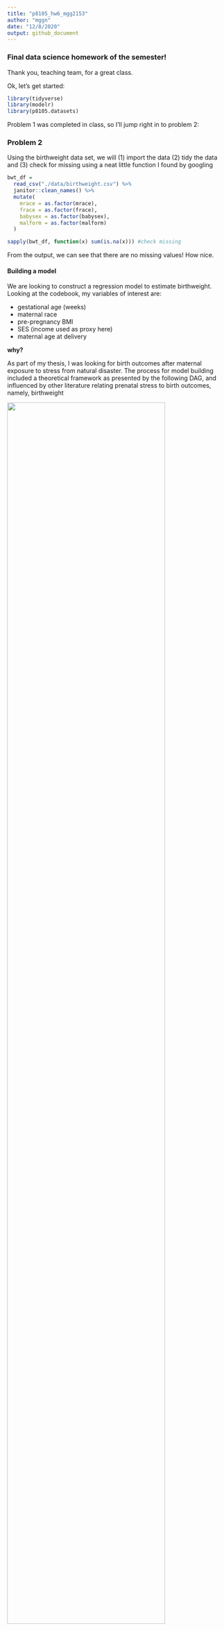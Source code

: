 ```yaml
---
title: "p8105_hw6_mgg2153"
author: "mggn"
date: "12/8/2020"
output: github_document
---
```

### Final data science homework of the semester!

Thank you, teaching team, for a great class. 

Ok, let's get started:

```r
library(tidyverse)
library(modelr)
library(p8105.datasets)
```
Problem 1 was completed in class, so I'll jump right in to problem 2:

### Problem 2

Using the birthweight data set, we will (1) import the data (2) tidy the data and (3) check for missing using a neat little function I found by googling

```r

bwt_df = 
  read_csv("./data/birthweight.csv") %>%
  janitor::clean_names() %>%
  mutate(
    mrace = as.factor(mrace),
    frace = as.factor(frace),
    babysex = as.factor(babysex),
    malform = as.factor(malform)
  )

sapply(bwt_df, function(x) sum(is.na(x))) #check missing
```
From the output, we can see that there are no missing values! How nice.

#### Building a model

We are looking to construct a regression model to estimate birthweight. Looking at the codebook, my variables of interest are:

- gestational age (weeks)  
- maternal race   
- pre-pregnancy BMI  
- SES (income used as proxy here)  
- maternal age at delivery

**why?**

As part of my thesis, I was looking for birth outcomes after maternal exposure to stress from natural disaster. The process for model building included a theoretical framework as presented by the following DAG, and influenced by other literature relating prenatal stress to birth outcomes, namely, birthweight

<img src="images/Sandy_DAG.png" style="width:85%">


Of course, the data we have here are different: we are looking at factors that influence birth outcomes NOT in the context of natural disaster!
Nevertheless, the DAG and the literature point to the variables I listed above as being influential in determining birthweight. Thus, I included them in my regression model below. Additionally, I generated a plot of the residuals generated from my model vs. the predicted values for the regression diagnostics plot

```r

mg_model = lm(bwt ~ gaweeks+mrace+ppbmi+fincome+momage, data = bwt_df)

```

Model estimates are summarized below:

```r
mg_model %>% broom::tidy()
```

And here is the plot that I mentioned above!

```r
bwt_df %>%
  modelr::add_predictions(mg_model) %>%
  modelr::add_residuals(mg_model) %>%
  ggplot(aes(x = pred, y = resid))+geom_point()+#look back at regression notes :D
  geom_smooth(se = FALSE, method = "lm", color = "green")+
  theme_bw()+
  labs(
    x = "Residuals",
    y = "Predicted values",
    title = "Residuals vs. predicted values", #yhat?
    caption = "Regression diagnostics"
  )


```
Looking at the plot, it looks like the residuals are symmetrical around the line at y = 0. This kind of plot can be used to assess whether the residuals from your regression are normally distributed. Since the points are symmetrical, aka evenly distributed, it seems like the residuals are evenly distributed and thus the normal distribution of residuals assumption is satisfied for linear regression.

#### Model comparisons, cross-validation using modelr

Now we will cross-validate three models; the two below with the model I constructed above

(1)
```r

#main effects model

main_effect = lm(bwt ~ blength + gaweeks, data = bwt_df)

main_effect %>% broom::tidy()


```

(2)
```r

#head circumference, length, sex, and all interactions
saturated = lm(bwt ~ bhead*blength*babysex, data = bwt_df)

saturated %>% broom::tidy()

```

**cross validation step**

```r

cv_df =
  crossv_mc(bwt_df, 100)

cv_df = 
cv_df %>%
  mutate(
    mg_model = map(train, ~lm(bwt ~ gaweeks+mrace+ppbmi+fincome+momage, data = .x)),
    main_effect = map(train, ~lm(bwt ~ blength + gaweeks, data = .x)),
    saturated = map(train, ~lm(bwt ~ bhead*blength*babysex, data = .x))
  ) %>%
  mutate(
    rmse_mg_model = map2_dbl(mg_model, test, ~rmse(model = .x, data = .y)),
    rmse_main_effect = map2_dbl(main_effect, test, ~rmse(model = .x, data = .y)),
    rmse_saturated = map2_dbl(saturated, test, ~rmse(model = .x, data = .y))
  )

```

Look at distribution of RMSEs to see which model is best

```r
cv_df %>% 
  select(starts_with("rmse")) %>% 
  pivot_longer(
    everything(),
    names_to = "model", 
    values_to = "rmse",
    names_prefix = "rmse_") %>% 
  mutate(model = fct_inorder(model)) %>% 
  ggplot(aes(x = model, y = rmse)) +
  geom_boxplot(aes(fill=model))+
  theme_bw()+
  labs(
    x = "Model",
    y = "RMSE",
    title = "RMSE distribution across 3 models"
  )+
  theme(legend.position = "none")

```

Looks like the clear winner is the saturated model(we want the smallest RMSE), with the three-way interaction!

### Problem 3

Let's load in the noaa data

```r
weather_df = 
  rnoaa::meteo_pull_monitors(
    c("USW00094728"),
    var = c("PRCP", "TMIN", "TMAX"), 
    date_min = "2017-01-01",
    date_max = "2017-12-31") %>%
  mutate(
    name = recode(id, USW00094728 = "CentralPark_NY"),
    tmin = tmin / 10,
    tmax = tmax / 10) %>%
  select(name, id, everything())

set.seed(1)

```

Lets use bootstrap and generate models for tmax = tmin, then let's pull the estimates of the intercepts (b0) and the slopes (b1) and create the log of the product of these two.
Note: R uses log to mean natural log, and log10 for log base 10. Since this is a biostats class, let's use log aka natural log :-)

Below is the process to summarize the 95% confidence interval

```r
weather_df %>%
  bootstrap(n = 5000)%>%
  mutate(
    models = map(strap, ~lm(tmax ~ tmin, data = .x)),
    results = map(models, broom::tidy)
  ) %>%
  select(-strap, -models) %>%
  unnest(results) %>%
  select(.id, term, estimate)%>%
  pivot_wider(
    names_from = "term",
    values_from = "estimate"
  )%>%
  janitor::clean_names()%>%
  mutate(
    log_b_hats = log(intercept*tmin)
  )%>%
  summarize(
    lower_limit = quantile(log_b_hats, c(.025)),
    upper_limit = quantile(log_b_hats, c(.975))
  )%>%
  knitr::kable()
```


And now we follow a similar process for the r hat squared

```r
weather_df %>%
  bootstrap(n = 5000)%>%
  mutate(
    models = map(strap, ~lm(tmax ~ tmin, data = .x)),
    results = map(models, broom::glance)
  ) %>%
  select(-strap, -models) %>%
  unnest(results) %>%
  janitor::clean_names()%>%
  summarize(
    lower_limit = quantile(r_squared, c(.025)),
    upper_limit = quantile(r_squared, c(.975))
  )%>% knitr::kable()

```

*and last but not least...* PLOTS of the distributions of the estimates!

```r
weather_df %>%
  bootstrap(n = 5000)%>%
  mutate(
    models = map(strap, ~lm(tmax ~ tmin, data = .x)),
    results = map(models, broom::tidy)
  ) %>%
  select(-strap, -models) %>%
  unnest(results) %>%
  select(.id, term, estimate)%>%
  pivot_wider(
    names_from = "term",
    values_from = "estimate"
  )%>%
  janitor::clean_names()%>%
  mutate(
    log_b_hats = log(intercept*tmin)
  )%>%
  ggplot(aes(x = log_b_hats))+geom_density()+theme_bw()+
  labs(
    x = "log(b0*b1)",
    y = "Density",
    title = "Distribution of [simulated] log(b0*b1) values"
  )

```

```r
weather_df %>%
  bootstrap(n = 5000)%>%
  mutate(
    models = map(strap, ~lm(tmax ~ tmin, data = .x)),
    results = map(models, broom::glance)
  ) %>%
  select(-strap, -models) %>%
  unnest(results) %>%
  janitor::clean_names()%>%
  ggplot(aes(x = r_squared))+geom_density()+theme_bw()+
  labs(
    x = "R (hat) squared",
    y = "Density",
    title = "Distribution of [simulated] R (hat) squared values"
  )


```

Both plots look like a good old normal distribution :o)
